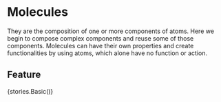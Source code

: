 
<Meta title="Molecules" />

# Molecules

They are the composition of one or more components of atoms. Here we begin to compose complex
components and reuse some of those components. Molecules can have their own properties and
create functionalities by using atoms, which alone have no function or action.

## Feature

<Preview>
  <Story name="default">{stories.Basic()}</Story>
</Preview>
